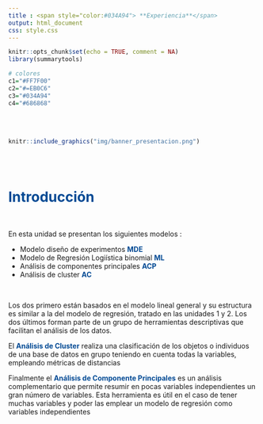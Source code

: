 ```yaml
---
title : <span style="color:#034A94"> **Experiencia**</span>
output: html_document
css: style.css
---
```



```r
knitr::opts_chunk$set(echo = TRUE, comment = NA)
library(summarytools)

# colores
c1="#FF7F00"
c2="#=EB0C6"
c3="#034A94"
c4="#686868"

```

</br></br>

```r
knitr::include_graphics("img/banner_presentacion.png")
```

</br></br>

# <span style="color:#034A94"> **Introducción**</span>

</br>

En esta unidad se presentan los siguientes modelos :

* Modelo diseño de experimentos <span style="color:#034A94">**MDE**</span>
* Modelo de Regresión Logiística binomial <span style="color:#034A94"> **ML**</span>
* Análisis de componentes principales <span style="color:#034A94">**ACP**</span> 
* Análisis de cluster  <span style="color:#034A94">**AC**</span> 


</br>

Los dos primero están basados en el modelo lineal general y su estructura es similar a la del modelo de regresión, tratado en las unidades 1 y 2. Los dos últimos forman parte de un grupo de herramientas descriptivas que facilitan el análisis de los datos. 

El <span style="color:#034A94"> **Análisis de Cluster**</span> realiza una clasificación de los objetos o individuos de una base de datos en grupo teniendo en cuenta todas la variables, empleando métricas de distancias

Finalmente el <span style="color:#034A94">**Análisis de Componente Principales**</span> es un análisis complementario que permite resumir en pocas variables independientes un gran número de variables. Esta herramienta es útil en el caso de tener muchas variables y poder las emplear un modelo de regresión como variables independientes



